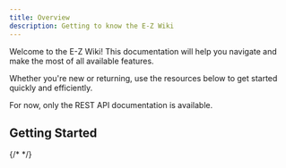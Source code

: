 ```yaml
---
title: Overview
description: Getting to know the E-Z Wiki
---
```


Welcome to the E-Z Wiki! This documentation will help you navigate and make the most of all available features.

Whether you're new or returning, use the resources below to get started quickly and efficiently.

<Callout>For now, only the REST API documentation is available.</Callout>

## Getting Started

<Cards>
  {/* <Card title="Dashboard" href="/docs/dashboard/dashboard" description="Find your way around the dashboard." />
  <Card title="Tools" href="/docs/tools/tools" description="Explore our various tools to improve your workflow." />
  <Card title="Settings" href="/docs/settings/settings" description="Customize and manage your preferences." /> */}
  <Card title="API Reference" href="/docs/api" description="Learn how to interact with E-Z.host using our API." />
</Cards>
